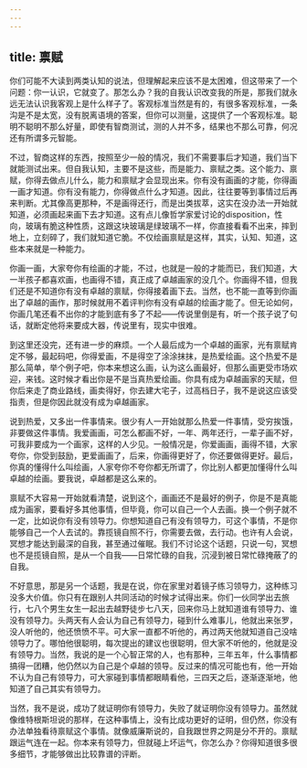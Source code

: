 ```yaml
---
---
---
```

title: 禀赋
---




你们可能不大读到两类认知的说法，但理解起来应该不是太困难，但这带来了一个问题：你一认识，它就变了。那怎么办？我的自我认识改变我的所是，那我们就永远无法认识我客观上是什么样子了。客观标准当然是有的，有很多客观标准，一条沟是不是太宽，没有脱离语境的答案，但你可以测量，这提供了一个客观标准。聪明不聪明不那么好量，即使有智商测试，测的人并不多，结果也不那么可靠，何况还有所谓多元智能。

不过，智商这样的东西，按照至少一般的情况，我们不需要事后才知道，我们当下就能测试出来。但自我认知，主要不是这些，而是能力、禀赋之类。这个能力、禀赋，你得去做点儿什么，能力和禀赋才会显现出来。你有没有画画的才能，你得画一画才知道。你有没有能力，你得做点什么才知道。因此，往往要等到事情过后再来判断。尤其像高更那种，不是画得还行，而是出类拔萃，这实在没办法一开始就知道，必须画起来画下去才知道。这有点儿像哲学家爱讨论的disposition，性向，玻璃有脆这种性质，这跟这块玻璃是绿玻璃不一样，你直接看看不出来，摔到地上，立刻碎了，我们就知道它脆。不仅绘画禀赋是这样，其实，认知、知道，这些本来就是一种能力。

你画一画，大家夸你有绘画的才能，不过，也就是一般的才能而已，我们知道，大一半孩子都喜欢画，也画得不错，真正成了卓越画家的没几个。你画得不错，但我们还是不知道你有没有卓越的禀赋，你得接着画下去。当然，也不能一直等到你画出了卓越的画作，那时候就用不着评判你有没有卓越的绘画才能了。但无论如何，你画几笔还看不出你的才能到底有多了不起——传说里倒是有，听一个孩子说了句话，就断定他将来要成大器，传说里有，现实中很难。

到这里还没完，还有进一步的麻烦。一个人最后成为一个卓越的画家，光有禀赋肯定不够，最起码吧，你得爱画，不是得空了涂涂抹抹，是热爱绘画。这个热爱不是那么简单，举个例子吧，你本来想这么画，认为这么画最好，但那么画更受市场欢迎，来钱。这时候才看出你是不是当真热爱绘画。你具有成为卓越画家的天赋，但你后来走了商业路线，画卖得好，你去建大宅子，过高档日子，我不是说这应该受指责，但是你因此就没有成为卓越画家。

说到热爱，又多出一件事情来。很少有人一开始就那么热爱一件事情，受穷挨饿，非要做这件事情。我爱画画，可怎么都画不好，一年、两年还行，一辈子画不好，可我非要成为一个画家，这样的人少见。一般情况是，你爱画画，画得不错，大家夸你，你受到鼓励，更爱画画了，后来，你画得更好了，你还要做得更好。最后，你真的懂得什么叫绘画，人家夸你不夸你都无所谓了，你比别人都更加懂得什么叫卓越的绘画。要我说，卓越都是这么来的。

禀赋不大容易一开始就看清楚，说到这个，画画还不是最好的例子，你是不是真能成为画家，要看好多其他事情，但毕竟，你可以自己一个人去画。换一个例子就不一定，比如说你有没有领导力。你想知道自己有没有领导力，可这个事情，不是你能够自己一个人去试的。靠揽镜自照不行，你需要去做，去行动。也许有人会说，冥想才能达到最深的自我，甚至通过催眠。我们不讨论这个话题，只说一句，冥想也不是揽镜自照，是从一个自我——日常忙碌的自我，沉浸到被日常忙碌掩蔽了的自我。

不好意思，那是另一个话题，我是在说，你在家里对着镜子练习领导力，这种练习没多大价值。你只有在跟别人共同活动的时候才试得出来。你们一伙同学出去旅行，七八个男生女生一起出去越野徒步七八天，回来你马上就知道谁有领导力、谁没有领导力。头两天有人会认为自己有领导力，碰到什么难事儿，他就出来张罗，没人听他的，他还愤愤不平。可大家一直都不听他的，再过两天他就知道自己没啥领导力了。哪怕他很聪明，每次提出的建议也很聪明，但大家不听他的，他就是没有领导力。当然，我说的是一个心智正常的人，也有那种，三年五年，什么事情都搞得一团糟，他仍然以为自己是个卓越的领导。反过来的情况可能也有，他一开始不认为自己有领导力，可大家碰到事情都眼睛看他，三四天之后，逐渐逐渐地，他知道了自己其实有领导力。

当然，我不是说，成功了就证明你有领导力，失败了就证明你没有领导力。虽然就像维特根斯坦说的那样，在这种事情上，没有比成功更好的证明，但仍然，你没有办法单独看待禀赋这个事情。就像威廉斯说的，自我跟世界之网是分不开的。禀赋跟运气连在一起。你本来有领导力，但就碰上坏运气，你怎么办？你得知道很多很多细节，才能够做出比较靠谱的评断。